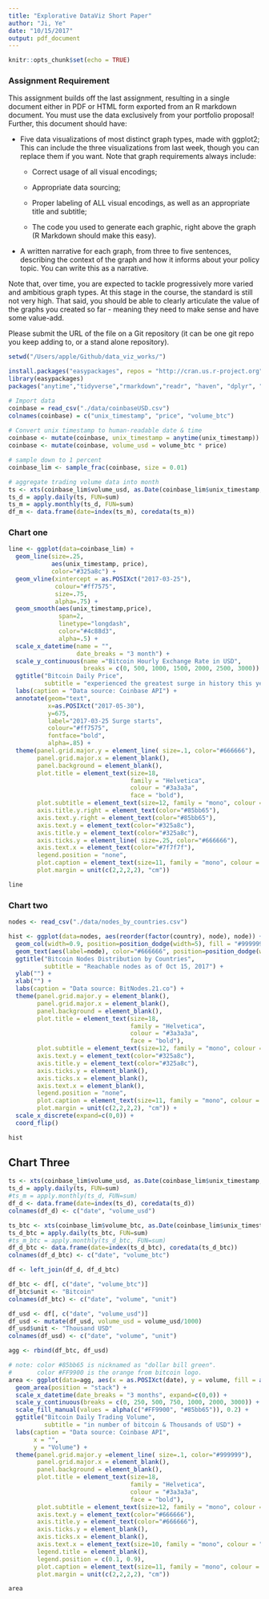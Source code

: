 ```yaml
---
title: "Explorative DataViz Short Paper"
author: "Ji, Ye"
date: "10/15/2017"
output: pdf_document
---
```


```r
knitr::opts_chunk$set(echo = TRUE)
```


### Assignment Requirement
This assignment builds off the last assignment, resulting in a single document either in PDF or HTML form exported from an R markdown document. You must use the data exclusively from your portfolio proposal! Further, this document should have:

* Five data visualizations of most distinct graph types, made with ggplot2; This can include the three visualizations from last week, though you can replace them if you want. Note that graph requirements always include:

    + Correct usage of all visual encodings;

    + Appropriate data sourcing;

    + Proper labeling of ALL visual encodings, as well as an appropriate title and subtitle;

    + The code you used to generate each graphic, right above the graph (R Markdown should make this easy). 

* A written narrative for each graph, from three to five sentences, describing the context of the graph and how it informs about your policy topic. You can write this as a narrative.

Note that, over time, you are expected to tackle progressively more varied and ambitious graph types. At this stage in the course, the standard is still not very high. That said, you should be able to clearly articulate the value of the graphs you created so far - meaning they need to make sense and have some value-add. 

Please submit the URL of the file on a Git repository (it can be one git repo you keep adding to, or a stand alone repository).

```r
setwd("/Users/apple/Github/data_viz_works/")

install.packages("easypackages", repos = "http://cran.us.r-project.org")
library(easypackages)
packages("anytime","tidyverse","rmarkdown","readr", "haven", "dplyr", "stringr", "ggplot2", "xts")

# Import data
coinbase = read_csv("./data/coinbaseUSD.csv")
colnames(coinbase) = c("unix_timestamp", "price", "volume_btc")
                         
# Convert unix timestamp to human-readable date & time
coinbase <- mutate(coinbase, unix_timestamp = anytime(unix_timestamp))
coinbase <- mutate(coinbase, volume_usd = volume_btc * price)

# sample down to 1 percent
coinbase_lim <- sample_frac(coinbase, size = 0.01)

# aggregate trading volume data into month
ts <- xts(coinbase_lim$volume_usd, as.Date(coinbase_lim$unix_timestamp, "%Y-%m-%d"))
ts_d = apply.daily(ts, FUN=sum)
ts_m = apply.monthly(ts_d, FUN=sum)
df_m <- data.frame(date=index(ts_m), coredata(ts_m))
```

### Chart one
```r
line <- ggplot(data=coinbase_lim) +
  geom_line(size=.25,
            aes(unix_timestamp, price),
            color="#325a8c") +
  geom_vline(xintercept = as.POSIXct("2017-03-25"),
             colour="#ff7575",
             size=.75,
             alpha=.75) +
  geom_smooth(aes(unix_timestamp,price),
              span=2,
              linetype="longdash",
              color="#4c88d3",
              alpha=.5) +
  scale_x_datetime(name = "",
                   date_breaks = "3 month") +
  scale_y_continuous(name ="Bitcoin Hourly Exchange Rate in USD",
                     breaks = c(0, 500, 1000, 1500, 2000, 2500, 3000)) +
  ggtitle("Bitcoin Daily Price",
          subtitle = "experienced the greatest surge in history this year") +
  labs(caption = "Data source: Coinbase API") +
  annotate(geom="text",
           x=as.POSIXct("2017-05-30"),
           y=675,
           label="2017-03-25 Surge starts",
           colour="#ff7575",
           fontface="bold",
           alpha=.85) +
  theme(panel.grid.major.y = element_line( size=.1, color="#666666"),
        panel.grid.major.x = element_blank(),
        panel.background = element_blank(),
        plot.title = element_text(size=18,
                                  family = "Helvetica",
                                  colour = "#3a3a3a",
                                  face = "bold"),
        plot.subtitle = element_text(size=12, family = "mono", colour = "#666666"),
        axis.title.y.right = element_text(color="#85bb65"),
        axis.text.y.right = element_text(color="#85bb65"),
        axis.text.y = element_text(color="#325a8c"),
        axis.title.y = element_text(color="#325a8c"),
        axis.ticks.y = element_line( size=.25, color="#666666"),
        axis.text.x = element_text(color="#7f7f7f"),
        legend.position = "none",
        plot.caption = element_text(size=11, family = "mono", colour = "#666666"),
        plot.margin = unit(c(2,2,2,2), "cm"))

line
```

\pagebreak

### Chart two
```r
nodes <- read_csv("./data/nodes_by_countries.csv")
```

```r
hist <- ggplot(data=nodes, aes(reorder(factor(country), node), node)) +
  geom_col(width=0.9, position=position_dodge(width=5), fill = "#999999") +
  geom_text(aes(label=node), color="#666666", position=position_dodge(width=0.9), vjust=0.35, hjust=-.25) +
  ggtitle("Bitcoin Nodes Distribution by Countries",
          subtitle = "Reachable nodes as of Oct 15, 2017") +
  ylab("") +
  xlab("") +
  labs(caption = "Data source: BitNodes.21.co") +
  theme(panel.grid.major.y = element_blank(),
        panel.grid.major.x = element_blank(),
        panel.background = element_blank(),
        plot.title = element_text(size=18,
                                  family = "Helvetica",
                                  colour = "#3a3a3a",
                                  face = "bold"),
        plot.subtitle = element_text(size=12, family = "mono", colour = "#666666"),
        axis.text.y = element_text(color="#325a8c"),
        axis.title.y = element_text(color="#325a8c"),
        axis.ticks.y = element_blank(),
        axis.ticks.x = element_blank(),
        axis.text.x = element_blank(),
        legend.position = "none",
        plot.caption = element_text(size=11, family = "mono", colour = "#666666"),
        plot.margin = unit(c(2,2,2,2), "cm")) +
  scale_x_discrete(expand=c(0,0)) +
  coord_flip()

hist
```

\pagebreak

## Chart Three
```r
ts <- xts(coinbase_lim$volume_usd, as.Date(coinbase_lim$unix_timestamp, "%Y-%m-%d"))
ts_d = apply.daily(ts, FUN=sum)
#ts_m = apply.monthly(ts_d, FUN=sum)
df_d <- data.frame(date=index(ts_d), coredata(ts_d))
colnames(df_d) <- c("date", "volume_usd")

ts_btc <- xts(coinbase_lim$volume_btc, as.Date(coinbase_lim$unix_timestamp, "%Y-%m-%d"))
ts_d_btc = apply.daily(ts_btc, FUN=sum)
#ts_m_btc = apply.monthly(ts_d_btc, FUN=sum)
df_d_btc <- data.frame(date=index(ts_d_btc), coredata(ts_d_btc))
colnames(df_d_btc) <- c("date", "volume_btc")

df <- left_join(df_d, df_d_btc)

df_btc <- df[, c("date", "volume_btc")]
df_btc$unit <- "Bitcoin"
colnames(df_btc) <- c("date", "volume", "unit")

df_usd <- df[, c("date", "volume_usd")]
df_usd <- mutate(df_usd, volume_usd = volume_usd/1000)
df_usd$unit <- "Thousand USD"
colnames(df_usd) <- c("date", "volume", "unit")

agg <- rbind(df_btc, df_usd)
```


```r
# note: color #85bb65 is nicknamed as "dollar bill green".
#       color #FF9900 is the orange from bitcoin logo.
area <- ggplot(data=agg, aes(x = as.POSIXct(date), y = volume, fill = as.factor(unit))) +
  geom_area(position = "stack") +
  scale_x_datetime(date_breaks = "3 months", expand=c(0,0)) +
  scale_y_continuous(breaks = c(0, 250, 500, 750, 1000, 2000, 3000)) + 
  scale_fill_manual(values = alpha(c("#FF9900", "#85bb65")), 0.2) +
  ggtitle("Bitcoin Daily Trading Volume",
          subtitle = "in number of bitcoin & Thousands of USD") +
  labs(caption = "Data source: Coinbase API",
       x = "",
       y = "Volume") +
  theme(panel.grid.major.y =element_line( size=.1, color="#999999"),
        panel.grid.major.x = element_blank(),
        panel.background = element_blank(),
        plot.title = element_text(size=18,
                                  family = "Helvetica",
                                  colour = "#3a3a3a",
                                  face = "bold"),
        plot.subtitle = element_text(size=12, family = "mono", colour = "#666666"),
        axis.text.y = element_text(color="#666666"),
        axis.title.y = element_text(color="#666666"),
        axis.ticks.y = element_blank(),
        axis.ticks.x = element_blank(),
        axis.text.x = element_text(size=10, family = "mono", colour = "#666666"),
        legend.title = element_blank(),
        legend.position = c(0.1, 0.9),
        plot.caption = element_text(size=11, family = "mono", colour = "#666666"),
        plot.margin = unit(c(2,2,2,2), "cm"))

area
```